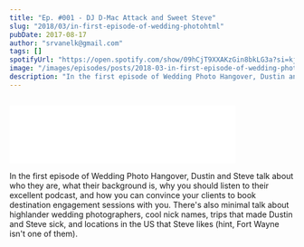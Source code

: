 ```yaml
---
title: "Ep. #001 - DJ D-Mac Attack and Sweet Steve"
slug: "2018/03/in-first-episode-of-wedding-photohtml"
pubDate: 2017-08-17
author: "srvanelk@gmail.com"
tags: []
spotifyUrl: "https://open.spotify.com/show/09hCjT9XXAKzGin8bkLG3a?si=kjRZvQ1JTb6Ov3HVzSSlWA"
image: "/images/episodes/posts/2018-03-in-first-episode-of-wedding-photohtml/WPH_Wide_CleanNB.webp"
description: "In the first episode of Wedding Photo Hangover, Dustin and Steve talk about who they are, what their background is, why you should listen to their excellent podcast, and how you can convince your clients to book destination engagement sessions with you. There's also minimal talk about highlander wedding photographers, cool nick names, trips that made Dustin and Steve sick, and locations in the US that Steve likes (hint, Fort Wayne isn't one of them)."
---
```


<figure>
  <img src="/images/episodes/posts/2018-03-in-first-episode-of-wedding-photohtml/WPH_Wide_CleanNB.webp" alt="" />
</figure>
<iframe class="embedly-embed" src="//cdn.embedly.com/widgets/media.html?src=https%3A%2F%2Fanchor.fm%2Fweddingphotohangover%2Fembed%2Fepisodes%2FEp--001---DJ-D-Mac-Attack-and-Sweet-Steve-e1rii5&url=https%3A%2F%2Fanchor.fm%2Fweddingphotohangover%2Fepisodes%2FEp--001---DJ-D-Mac-Attack-and-Sweet-Steve-e1rii5&image=https%3A%2F%2Fd3t3ozftmdmh3i.cloudfront.net%2Fstaging%2Fpodcast_uploaded_episode400%2F805714%2F805714-1532296876347-fb134715cf796.jpg&key=61d05c9d54e8455ea7a9677c366be814&type=text%2Fhtml&schema=anchor&wmode=opaque" width="400" height="102" scrolling="no" frameborder="0" allow="autoplay; fullscreen" allowfullscreen="true"></iframe>

In the first episode of Wedding Photo Hangover, Dustin and Steve talk about who they are, what their background is, why you should listen to their excellent podcast, and how you can convince your clients to book destination engagement sessions with you. There's also minimal talk about highlander wedding photographers, cool nick names, trips that made Dustin and Steve sick, and locations in the US that Steve likes (hint, Fort Wayne isn't one of them).
